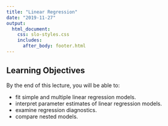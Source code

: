 ```yaml
---
title: "Linear Regression"
date: "2019-11-27"
output: 
  html_document:
    css: slo-styles.css 
    includes:
      after_body: footer.html
---
```


## Learning Objectives

By the end of this lecture, you will be able to:

- fit simple and multiple linear regression models.
- interpret parameter estimates of linear regression models.
- examine regression diagnostics.
- compare nested models. 


<br>
<br>
<br>

